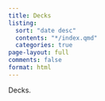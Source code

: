 ```yaml
---
title: Decks
listing:
  sort: "date desc"
  contents: "*/index.qmd"
  categories: true
page-layout: full
comments: false
format: html
---
```


Decks.
